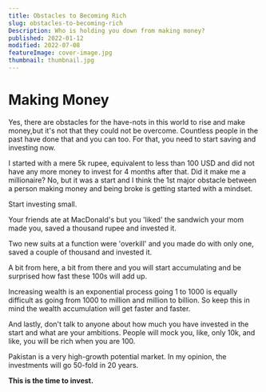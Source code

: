 ```yaml
---
title: Obstacles to Becoming Rich
slug: obstacles-to-becoming-rich
Description: Who is holding you down from making money?
published: 2022-01-12
modified: 2022-07-08
featureImage: cover-image.jpg
thumbnail: thumbnail.jpg
---
```


# Making Money

Yes, there are obstacles for the have-nots in this world to rise and make money,but it&#39;s not that they could not be overcome. Countless people in the past have done that and you can too. For that, you need to start saving and investing now.

I started with a mere 5k rupee, equivalent to less than 100 USD and did not have any more money to invest for 4 months after that. Did it make me a millionaire? No, but it was a start and I think the 1st major obstacle between a person making money and being broke is getting started with a mindset.

Start investing small.

Your friends ate at MacDonald&#39;s but you &#39;liked&#39; the sandwich your mom made you, saved a thousand rupee and invested it.

Two new suits at a function were &#39;overkill&#39; and you made do with only one, saved a couple of thousand and invested it.

A bit from here, a bit from there and you will start accumulating and be surprised how fast these 100s will add up.

Increasing wealth is an exponential process going 1 to 1000 is equally difficult as going from 1000 to million and million to billion. So keep this in mind the wealth accumulation will get faster and faster.

And lastly, don&#39;t talk to anyone about how much you have invested in the start and what are your ambitions. People will mock you, like, only 10k, and like, you will be rich when you are 100.

Pakistan is a very high-growth potential market. In my opinion, the investments will go 50-fold in 20 years.

**This is the time to invest.**
